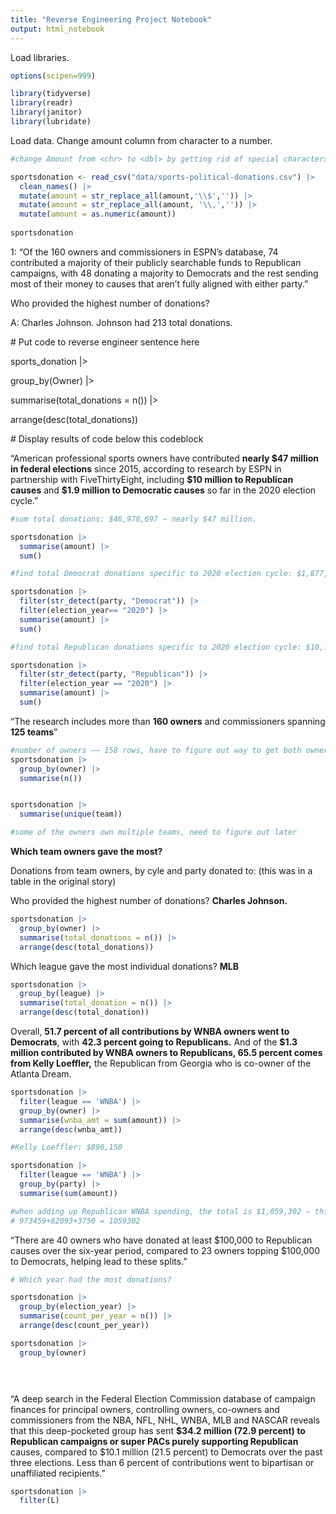 ```yaml
---
title: "Reverse Engineering Project Notebook"
output: html_notebook
---
```


Load libraries.

```r
options(scipen=999)

library(tidyverse)
library(readr)
library(janitor)
library(lubridate)
```

Load data. Change amount column from character to a number.

```r

#change Amount from <chr> to <dbl> by getting rid of special characters

sportsdonation <- read_csv("data/sports-political-donations.csv") |>
  clean_names() |>
  mutate(amount = str_replace_all(amount,'\\$','')) |>
  mutate(amount = str_replace_all(amount, '\\,','')) |>
  mutate(amount = as.numeric(amount))
  
sportsdonation
```

1: "Of the 160 owners and commissioners in ESPN's database, 74 contributed a majority of their publicly searchable funds to Republican campaigns, with 48 donating a majority to Democrats and the rest sending most of their money to causes that aren't fully aligned with either party."

Who provided the highest number of donations?

A: Charles Johnson. Johnson had 213 total donations.

\# Put code to reverse engineer sentence here

sports_donation \|\>

group_by(Owner) \|\>

summarise(total_donations = n()) \|\>

arrange(desc(total_donations))

\# Display results of code below this codeblock

"American professional sports owners have contributed **nearly \$47 million in federal elections** since 2015, according to research by ESPN in partnership with FiveThirtyEight, including **\$10 million to Republican causes** and **\$1.9 million to Democratic causes** so far in the 2020 election cycle."

```r

#sum total donations: $46,978,697 ~ nearly $47 million.

sportsdonation |>
  summarise(amount) |>
  sum()

#find total Democrat donations specific to 2020 election cycle: $1,877,133 ~ $1.9 million.

sportsdonation |>
  filter(str_detect(party, "Democrat")) |>
  filter(election_year== "2020") |>
  summarise(amount) |>
  sum()

#find total Republican donations specific to 2020 election cycle: $10,111,284 ~ $10 million.

sportsdonation |>
  filter(str_detect(party, "Republican")) |>
  filter(election_year == "2020") |>
  summarise(amount) |>
  sum()

```

"The research includes more than **160 owners** and commissioners spanning **125 teams**"

```r

#number of owners —— 158 rows, have to figure out way to get both owners and commisioners for the "more than 160 owners and commisioners"
sportsdonation |>
  group_by(owner) |>
  summarise(n())


sportsdonation |>
  summarise(unique(team))

#some of the owners own multiple teams, need to figure out later
```

**Which team owners gave the most?**

Donations from team owners, by cyle and party donated to: (this was in a table in the original story)

Who provided the highest number of donations? **Charles Johnson.**

```r

sportsdonation |>
  group_by(owner) |>
  summarise(total_donations = n()) |>
  arrange(desc(total_donations))

```

Which league gave the most individual donations? **MLB**

```r

sportsdonation |>
  group_by(league) |>
  summarise(total_donation = n()) |>
  arrange(desc(total_donation))


```

Overall, **51.7 percent of all contributions by WNBA owners went to Democrats**, with **42.3 percent going to Republicans.** And of the **\$1.3 million contributed by WNBA owners to Republicans, 65.5 percent comes from Kelly Loeffler,** the Republican from Georgia who is co-owner of the Atlanta Dream.

```r
sportsdonation |>
  filter(league == 'WNBA') |>
  group_by(owner) |>
  summarise(wnba_amt = sum(amount)) |>
  arrange(desc(wnba_amt))

#Kelly Loeffler: $896,150

sportsdonation |>
  filter(league == 'WNBA') |>
  group_by(party) |>
  summarise(sum(amount))

#when adding up Republican WNBA spending, the total is $1,059,302 — this is not $1.3m, have to figure out what went wrong
# 973459+82093+3750 = 1059302
```

"There are 40 owners who have donated at least \$100,000 to Republican causes over the six-year period, compared to 23 owners topping \$100,000 to Democrats, helping lead to these splits."

```r

# Which year had the most donations?

sportsdonation |>
  group_by(election_year) |>
  summarise(count_per_year = n()) |>
  arrange(desc(count_per_year))

sportsdonation |>
  group_by(owner) 


  


```

"A deep search in the Federal Election Commission database of campaign finances for principal owners, controlling owners, co-owners and commissioners from the NBA, NFL, NHL, WNBA, MLB and NASCAR reveals that this deep-pocketed group has sent **\$34.2 million (72.9 percent) to Republican campaigns or super PACs purely supporting Republican** causes, compared to \$10.1 million (21.5 percent) to Democrats over the past three elections. Less than 6 percent of contributions went to bipartisan or unaffiliated recipients."

```r

sportsdonation |>
  filter(L)

```

